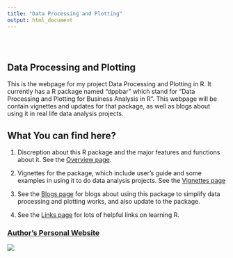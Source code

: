 ```yaml
---
title: "Data Processing and Plotting"
output: html_document
---
```


<style type="text/css">
.title {
  display: none;
}

#getting-started img {
  margin-right: 10px;
}

</style>

<div class="row" style="padding-top: 30px;">
<div class="col-sm-6">

# **Data Processing and Plotting**

This is the webpage for my project Data Processing and Plotting in R. It currently has a R package named "dppbar" which stand for "Data Processing and Plotting for Business Analysis in R". This webpage will be contain vignettes and updates for that package, as well as blogs about using it in real life data analysis projects.

## What You can find here?

1. Discreption about this R package and the major features and functions about it. See the  [Overview page](https://jkang37.github.io/Data-Processing-and-Plotting/Overview.html).

2. Vignettes for the package, which include user's guide and some examples in using it to do data analysis projects. See the [Vignettes page](https://jkang37.github.io/Data-Processing-and-Plotting/Vignettes.html) 

3. See the [Blogs page](https://jkang37.github.io/Data-Processing-and-Plotting/Blogs.html) for blogs about using this package to simplify data processing and plotting works, and also update to the package.

3. See the [Links page](https://jkang37.github.io/Data-Processing-and-Plotting/Links.html) for lots of helpful links on learning R.


</div>
<div class="col-sm-6">

### [Author's Personal Website](https://github.com/jkang37)

<a href = "https://github.com/jkang37">
![](images/logo.jpeg)
</a>
</div>
